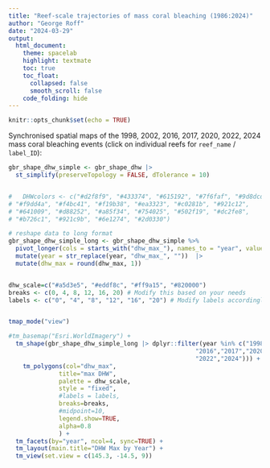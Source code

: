 ```yaml
---
title: "Reef-scale trajectories of mass coral bleaching (1986:2024)"
author: "George Roff"
date: "2024-03-29"
output:
  html_document:
    theme: spacelab
    highlight: textmate
    toc: true
    toc_float:
      collapsed: false
      smooth_scroll: false
    code_folding: hide
---
```


```r
knitr::opts_chunk$set(echo = TRUE)
```
Synchronised spatial maps of the 1998, 2002, 2016, 2017, 2020, 2022, 2024 mass coral bleaching events (click on individual reefs for `reef_name` / `label_ID`):


```r
gbr_shape_dhw_simple <- gbr_shape_dhw |> 
  st_simplify(preserveTopology = FALSE, dTolerance = 10)


#   DHWcolors <- c("#d2f8f9", "#433374", "#615192", "#7f6faf", "#9d8dcd", "#ffff54",
# "#f9dd4a", "#f4bc41", "#f19b38", "#ea3323", "#c0281b", "#921c12",
# "#641009", "#d88252", "#a85f34", "#754025", "#502f19", "#dc2fe8",
# "#b726c1", "#921c9b", "#6e1274", "#2d0330")

# reshape data to long format
gbr_shape_dhw_simple_long <- gbr_shape_dhw_simple %>%
  pivot_longer(cols = starts_with("dhw_max_"), names_to = "year", values_to = "dhw_max") %>%
  mutate(year = str_replace(year, "dhw_max_", ""))  |> 
  mutate(dhw_max = round(dhw_max, 1))


dhw_scale=c("#a5d3e5", "#eddf8c", "#ff9a15", "#820000")
breaks <- c(0, 4, 8, 12, 16, 20) # Modify this based on your needs
labels <- c("0", "4", "8", "12", "16", "20") # Modify labels accordingly


tmap_mode("view")

#tm_basemap("Esri.WorldImagery") +
  tm_shape(gbr_shape_dhw_simple_long |> dplyr::filter(year %in% c("1998","2002","2012",
                                                    "2016","2017","2020",
                                                    "2022","2024"))) +
    tm_polygons(col="dhw_max",  
              title="max DHW", 
              palette = dhw_scale,
              style = "fixed",   
              #labels = labels,
              breaks=breaks,
              #midpoint=10,
              legend.show=TRUE,
              alpha=0.8 
              ) + 
  tm_facets(by="year", ncol=4, sync=TRUE) +  
  tm_layout(main.title="DHW Max by Year") +
  tm_view(set.view = c(145.3, -14.5, 9))

```


